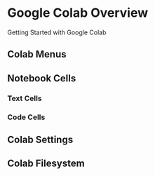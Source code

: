 # Google Colab Overview

Getting Started with Google Colab

## Colab Menus





## Notebook Cells

### Text Cells

### Code Cells




## Colab Settings

## Colab Filesystem
